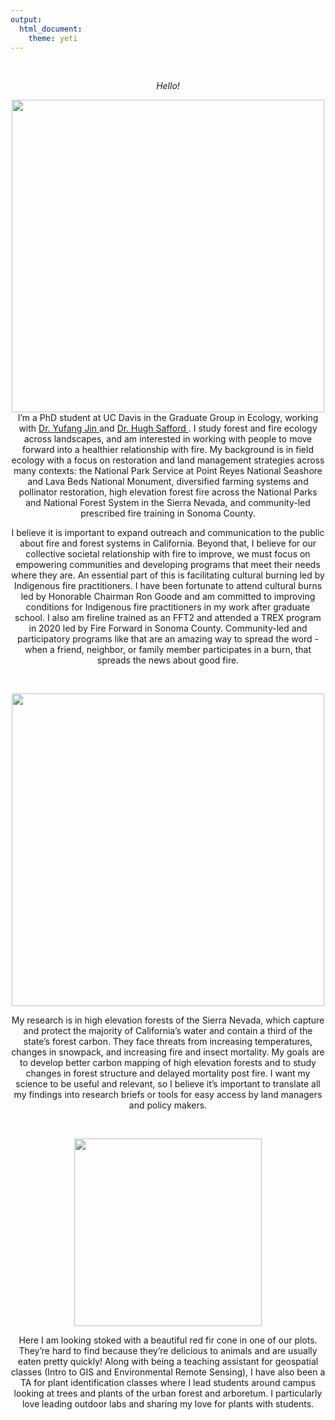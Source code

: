 ```yaml
---
output: 
  html_document:
    theme: yeti
---
```

<br>
<center>*Hello!* 
<br>

<center>![](pics/SW_about.JPG){width=500px}
<br>
I'm a PhD student at UC Davis in the Graduate Group in Ecology, working with <a href="http://jin.ucdavis.edu"> Dr. Yufang Jin </a> and <a href="https://safford.faculty.ucdavis.edu/"> Dr. Hugh Safford </a>.  I study forest and fire ecology across landscapes, and am interested in working with people to move forward into a healthier relationship with fire. My background is in field ecology with a focus on restoration and land management strategies across many contexts: the National Park Service at Point Reyes National Seashore and Lava Beds National Monument, diversified farming systems and pollinator restoration, high elevation forest fire across the National Parks and National Forest System in the Sierra Nevada, and community-led prescribed fire training in Sonoma County.

I believe it is important to expand outreach and communication to the public about fire and forest systems in California. Beyond that, I believe for our collective societal relationship with fire to improve, we must focus on empowering communities and developing programs that meet their needs where they are. An essential part of this is facilitating cultural burning led by Indigenous fire practitioners. I have been fortunate to attend cultural burns led by Honorable Chairman Ron Goode and am committed to improving conditions for Indigenous fire practitioners in my work after graduate school. I also am fireline trained as an FFT2 and attended a TREX program in 2020 led by Fire Forward in Sonoma County. Community-led and participatory programs like that are an amazing way to spread the word - when a friend, neighbor, or family member participates in a burn, that spreads the news about good fire.

<br>

<center>![](pics/fire_bananaslug.jpeg){width=500px}
<br>

My research is in high elevation forests of the Sierra Nevada, which capture and protect the majority of California's water and contain a third of the state’s forest carbon. They face threats from increasing temperatures, changes in snowpack, and increasing fire and insect mortality. My goals are to develop better carbon mapping of high elevation forests and to study changes in forest structure and delayed mortality post fire. I want my science to be useful and relevant, so I believe it's important to translate all my findings into research briefs or tools for easy access by land managers and policy makers.


<br>

<center>![](pics/SW_redfir.JPG){width=300px}
<br>

Here I am looking stoked with a beautiful red fir cone in one of our plots. They're hard to find because they're delicious to animals and are usually eaten pretty quickly! Along with being a teaching assistant for geospatial classes (Intro to GIS and Environmental Remote Sensing), I have also been a TA for plant identification classes where I lead students around campus looking at trees and plants of the urban forest and arboretum. I particularly love leading outdoor labs and sharing my love for plants with students.

<br>